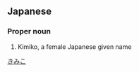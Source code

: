 ==Japanese==
{{ja-kanjitab|貴|実|子}}

===Proper noun===
{{ja-pos|proper|きみこ}}
# Kimiko, a female Japanese given name

[[Category:Japanese female given names|きみこ]]